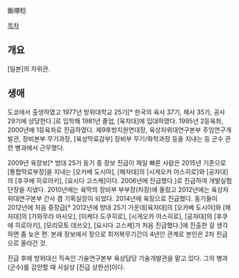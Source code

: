 飯塚稔

[[목차]]
== 개요 ==
[일본]의 자위관.

== 생애 ==
도쿄에서 출생하였고 1977년 방위대학교 25기[* 한국의 육사 37기, 해사 35기, 공사 29기에 상당한다.]로 입학해 1981년 졸업, [육자대]에 입대하였다. 1995년 2등육좌, 2000년에 1등육좌로 진급하였다. 제9후방지원연대장, 육상자위대연구본부 주임연구개발관, 장비본부 무기과장, [육상막료감부] 장비부 무기/화학과장 등을 지내는 등 군수 관련 병과에서 근무했다.

2009년 육장보[* 방대 25기 동기 중 장보 진급이 제일 빠른 사람은 2015년 기준으로 [통합막료부장]을 지내는 [오카베 도시야], [해자대]의 [시게오카 야스히로]와 [공자대]의 [후쿠에 히로아키], [요시다 고스케]이다. 2006년에 진급했다.]로 진급하여 개발실험단장을 지냈다. 2010년에는 육막의 장비부 부부장(차장)에 올랐고 2012년에는 육상자위대연구본부 간사 겸 기획실장이 되었다. 2014년에 육장으로 진급했다. 동기들이 2012년에 처음 중장급[* 2012년에 방대 25기 가운데[육자대]의 [오카베 도시야]와 [해자대]의 [가와무라 마사오], [이케다 도쿠히로], [시게오카 야스히로], [공자대]의 [후쿠에 히로아키], [모리모토 데쓰오], [요시다 고스케]가 처음 진급했다.]에 진출한 걸 생각하면 좀 늦은 편. 본래 장보에서 장으로 최저복무기간이 4년인 관계로 본인은 2차 진급으로 올라간 것. 

진급 후에 방위대신 직속인 기술연구본부 육상담당 기술개발관을 맡고 있다. 그의 병과(군수)를 감안할 때 사실상 [진급 상한선]이다.
